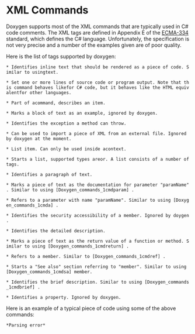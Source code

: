 = XML Commands =

Doxygen supports most of the XML commands that are typically used in C# code comments. The XML tags are defined in Appendix E of the [http://www.ecma-international.org/publications/standards/Ecma-334.htm ECMA-334] standard, which defines the C# language. Unfortunately, the specification is not very precise and a number of the examples given are of poor quality.

Here is the list of tags supported by doxygen:


 * {{{<c>}}}Identifies inline text that should be rendered as a piece of code. Similar to using{{{<tt>}}}text{{{</tt>}}}.

 * {{{<code>}}}Set one or more lines of source code or program output. Note that this command behaves like{{{\code ... \endcode}}}for C# code, but it behaves like the HTML equivalent{{{<code>...</code>}}}for other languages.

 * {{{<description>}}}Part of a{{{<list>}}}command, describes an item.

 * {{{<example>}}}Marks a block of text as an example, ignored by doxygen.

 * {{{<exception cref="member">}}}Identifies the exception a method can throw.

 * {{{<include>}}}Can be used to import a piece of XML from an external file. Ignored by doxygen at the moment.

 * {{{<item>}}}List item. Can only be used inside a{{{<list>}}}context.

 * {{{<list type="type">}}}Starts a list, supported types are{{{bullet}}}or{{{number}}}. A list consists of a number of{{{<item>}}}tags.

 * {{{<para>}}}Identifies a paragraph of text.

 * {{{<param name="paramName">}}}Marks a piece of text as the documentation for parameter "paramName". Similar to using [Doxygen_commands_1cmdparam] .

 * {{{<paramref name="paramName">}}}Refers to a parameter with name "paramName". Similar to using [Doxygen_commands_1cmda] .

 * {{{<permission>}}}Identifies the security accessibility of a member. Ignored by doygen.

 * {{{<remarks>}}}Identifies the detailed description.

 * {{{<returns>}}}Marks a piece of text as the return value of a function or method. Similar to using [Doxygen_commands_1cmdreturn] .

 * {{{<see cref="member">}}}Refers to a member. Similar to [Doxygen_commands_1cmdref] .

 * {{{<seealso cref="member">}}}Starts a "See also" section referring to "member". Similar to using [Doxygen_commands_1cmdsa] member.

 * {{{<summary>}}}Identifies the brief description. Similar to using [Doxygen_commands_1cmdbrief] .

 * {{{<value>}}}Identifies a property. Ignored by doxygen.

Here is an example of a typical piece of code using some of the above commands:

 *Parsing error* 


